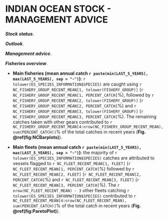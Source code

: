 # INDIAN OCEAN STOCK - MANAGEMENT ADVICE

**_Stock status_**. 

**_Outlook_**. 

**_Management advice_**.

**_Fisheries overview_**.

+ **Main fisheries (mean annual catch `r paste(min(LAST_5_YEARS), max(LAST_5_YEARS), sep = "-")`)**: `r tolower(ES_SPECIES_INFORMATION$SPECIES)` are caught using `r NC_FISHERY_GROUP_RECENT_MEAN[1, tolower(FISHERY_GROUP)]` (`r NC_FISHERY_GROUP_RECENT_MEAN[1, PERCENT_CATCH]`%), followed by `r NC_FISHERY_GROUP_RECENT_MEAN[2, tolower(FISHERY_GROUP)]` (`r NC_FISHERY_GROUP_RECENT_MEAN[2, PERCENT_CATCH]`%) and `r NC_FISHERY_GROUP_RECENT_MEAN[3, tolower(FISHERY_GROUP)]` (`r NC_FISHERY_GROUP_RECENT_MEAN[3, PERCENT_CATCH]`%). The remaining catches taken with other gears contributed to `r NC_FISHERY_GROUP_RECENT_MEAN[4:nrow(NC_FISHERY_GROUP_RECENT_MEAN), sum(PERCENT_CATCH)]`% of the total catches in recent years (**Fig. \@ref(fig:NCBarplots)**).

+ **Main fleets (mean annual catch `r paste(min(LAST_5_YEARS), max(LAST_5_YEARS), sep = "-")`)**: the majority of `r tolower(ES_SPECIES_INFORMATION$SPECIES)` catches are attributed to vessels flagged to `r NC_FLEET_RECENT_MEAN[1, FLEET]` (`r NC_FLEET_RECENT_MEAN[1, PERCENT_CATCH]`%) followed by `r NC_FLEET_RECENT_MEAN[2, FLEET]` (`r NC_FLEET_RECENT_MEAN[2, PERCENT_CATCH]`%) and `r NC_FLEET_RECENT_MEAN[3, FLEET]` (`r NC_FLEET_RECENT_MEAN[3, PERCENT_CATCH]`%). The `r nrow(NC_FLEET_RECENT_MEAN) - 3` other fleets catching `r tolower(ES_SPECIES_INFORMATION$SPECIES)` contributed to `r  NC_FLEET_RECENT_MEAN[4:nrow(NC_FLEET_RECENT_MEAN), sum(PERCENT_CATCH)]`% of the total catch in recent years (**Fig. \@ref(fig:ParetoPlot)**).
